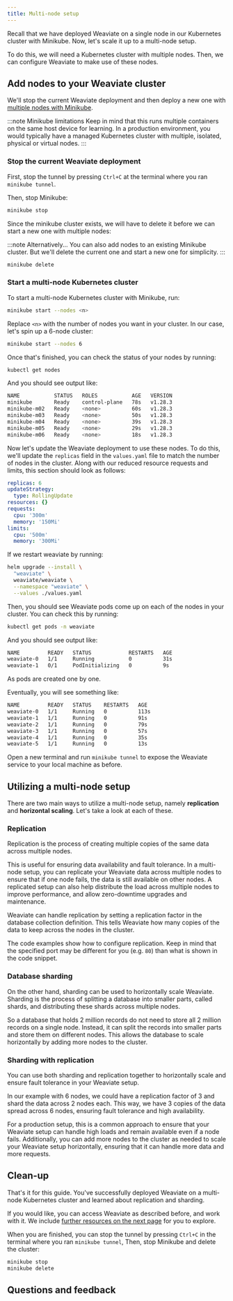 ```yaml
---
title: Multi-node setup
---
```


Recall that we have deployed Weaviate on a single node in our Kubernetes cluster with Minikube. Now, let's scale it up to a multi-node setup.

To do this, we will need a Kubernetes cluster with multiple nodes. Then, we can configure Weaviate to make use of these nodes.

## <i class="fa-solid fa-square-chevron-right"></i> Add nodes to your Weaviate cluster

We'll stop the current Weaviate deployment and then deploy a new one with [multiple nodes with Minikube](https://minikube.sigs.k8s.io/docs/tutorials/multi_node/).

:::note Minikube limitations
Keep in mind that this runs multiple containers on the same host device for learning. In a production environment, you would typically have a managed Kubernetes cluster with multiple, isolated, physical or virtual nodes.
:::

### <i class="fa-solid fa-code"></i> Stop the current Weaviate deployment

First, stop the tunnel by pressing `Ctrl+C` at the terminal where you ran `minikube tunnel`.

Then, stop Minikube:

```bash
minikube stop
```

Since the minikube cluster exists, we will have to delete it before we can start a new one with multiple nodes:

:::note Alternatively...
You can also add nodes to an existing Minikube cluster. But we'll delete the current one and start a new one for simplicity.
:::

```bash
minikube delete
```

### <i class="fa-solid fa-code"></i> Start a multi-node Kubernetes cluster

To start a multi-node Kubernetes cluster with Minikube, run:

```bash
minikube start --nodes <n>
```

Replace `<n>` with the number of nodes you want in your cluster. In our case, let's spin up a 6-node cluster:

```bash
minikube start --nodes 6
```

Once that's finished, you can check the status of your nodes by running:

```bash
kubectl get nodes
```

And you should see output like:

```bash
NAME           STATUS   ROLES           AGE   VERSION
minikube       Ready    control-plane   78s   v1.28.3
minikube-m02   Ready    <none>          60s   v1.28.3
minikube-m03   Ready    <none>          50s   v1.28.3
minikube-m04   Ready    <none>          39s   v1.28.3
minikube-m05   Ready    <none>          29s   v1.28.3
minikube-m06   Ready    <none>          18s   v1.28.3
```

Now let's update the Weaviate deployment to use these nodes. To do this, we'll update the `replicas` field in the `values.yaml` file to match the number of nodes in the cluster. Along with our reduced resource requests and limits, this section should look as follows:

```yaml
replicas: 6
updateStrategy:
  type: RollingUpdate
resources: {}
requests:
  cpu: '300m'
  memory: '150Mi'
limits:
  cpu: '500m'
  memory: '300Mi'
```

If we restart weaviate by running:

```bash
helm upgrade --install \
  "weaviate" \
  weaviate/weaviate \
  --namespace "weaviate" \
  --values ./values.yaml
```

Then, you should see Weaviate pods come up on each of the nodes in your cluster. You can check this by running:

```bash
kubectl get pods -n weaviate
```

And you should see output like:

```bash
NAME         READY   STATUS            RESTARTS   AGE
weaviate-0   1/1     Running           0          31s
weaviate-1   0/1     PodInitializing   0          9s
```

As pods are created one by one.

Eventually, you will see something like:

```bash
NAME         READY   STATUS    RESTARTS   AGE
weaviate-0   1/1     Running   0          113s
weaviate-1   1/1     Running   0          91s
weaviate-2   1/1     Running   0          79s
weaviate-3   1/1     Running   0          57s
weaviate-4   1/1     Running   0          35s
weaviate-5   1/1     Running   0          13s
```

Open a new terminal and run `minikube tunnel` to expose the Weaviate service to your local machine as before.

## <i class="fa-solid fa-square-chevron-right"></i> Utilizing a multi-node setup

There are two main ways to utilize a multi-node setup, namely **replication** and **horizontal scaling**. Let's take a look at each of these.

### <i class="fa-solid fa-chalkboard"></i> Replication

Replication is the process of creating multiple copies of the same data across multiple nodes.

This is useful for ensuring data availability and fault tolerance. In a multi-node setup, you can replicate your Weaviate data across multiple nodes to ensure that if one node fails, the data is still available on other nodes. A replicated setup can also help distribute the load across multiple nodes to improve performance, and allow zero-downtime upgrades and maintenance.

Weaviate can handle replication by setting a replication factor in the database collection definition. This tells Weaviate how many copies of the data to keep across the nodes in the cluster.

The code examples show how to configure replication. Keep in mind that the specified port may be different for you (e.g. `80`) than what is shown in the code snippet.


<SchemaReplication/>

### <i class="fa-solid fa-chalkboard"></i> Database sharding

On the other hand, sharding can be used to horizontally scale Weaviate. Sharding is the process of splitting a database into smaller parts, called shards, and distributing these shards across multiple nodes.

So a database that holds 2 million records do not need to store all 2 million records on a single node. Instead, it can split the records into smaller parts and store them on different nodes. This allows the database to scale horizontally by adding more nodes to the cluster.

### <i class="fa-solid fa-chalkboard"></i> Sharding with replication

You can use both sharding and replication together to horizontally scale and ensure fault tolerance in your Weaviate setup.

In our example with 6 nodes, we could have a replication factor of 3 and shard the data across 2 nodes each. This way, we have 3 copies of the data spread across 6 nodes, ensuring fault tolerance and high availability.

For a production setup, this is a common approach to ensure that your Weaviate setup can handle high loads and remain available even if a node fails. Additionally, you can add more nodes to the cluster as needed to scale your Weaviate setup horizontally, ensuring that it can handle more data and more requests.

## <i class="fa-solid fa-square-chevron-right"></i> Clean-up

That's it for this guide. You've successfully deployed Weaviate on a multi-node Kubernetes cluster and learned about replication and sharding.

If you would like, you can access Weaviate as described before, and work with it. We include [further resources on the next page](./90_next_steps.mdx) for you to explore.

When you are finished, you can stop the tunnel by pressing `Ctrl+C` in the terminal where you ran `minikube tunnel`, Then, stop Minikube and delete the cluster:

```bash
minikube stop
minikube delete
```

## Questions and feedback


<DocsFeedback/>

